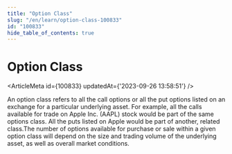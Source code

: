```yaml
---
title: "Option Class"
slug: "/en/learn/option-class-100833"
id: "100833"
hide_table_of_contents: true
---
```



# Option Class

<ArticleMeta id={100833} updatedAt={'2023-09-26 13:58:51'} />
<div className='border-solid border-b border-t-0 my-4 border-[var(--ifm-color-gray-300)]' />

An option class refers to all the call options or all the put options listed on an exchange for a particular underlying asset. For example, all the calls available for trade on Apple Inc. (AAPL) stock would be part of the same options class. All the puts listed on Apple would be part of another, related class.The number of options available for purchase or sale within a given option class will depend on the size and trading volume of the underlying asset, as well as overall market conditions.
